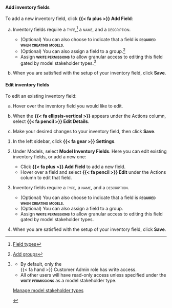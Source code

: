 :::: {.content-visible unless-format="revealjs"}

::: {.panel-tabset}

#### Add inventory fields

To add a new inventory field, click **{{< fa plus >}} Add Field**:

a. Inventory fields require a [type]{.smallcaps},^[[Field types](#field-types)] a [name]{.smallcaps}, and a [description]{.smallcaps}.

    - (Optional) You can also choose to indicate that a field is **[required when creating models]{.smallcaps}**.
    - (Optional) You can also assign a field to a group.[^field-groups]
    - Assign **[write permissions]{.smallcaps}** to allow granular access to editing this field gated by model stakeholder types.[^edit-fields]

a. When you are satisfied with the setup of your inventory field, click **Save**.

#### Edit inventory fields

To edit an existing inventory field:

a. Hover over the inventory field you would like to edit.

a. When the **{{< fa ellipsis-vertical >}}** appears under the Actions column, select **{{< fa pencil >}} Edit Details**.

a. Make your desired changes to your inventory field, then click **Save**.

:::


<!-- ADDITIONAL FOOTNOTES -->

[^field-groups]: [Add groups](#field-groups)

[^edit-fields]:

    ::: {.callout title="Leave this field blank to leave permissions as default."}
    - By default, only the <br>[{{< fa hand >}} Customer Admin]{.bubble} role has write access.
    - All other users will have read-only access unless specified under the **[write permissions]{.smallcaps}** as a model stakeholder type.

    ::: {.tc}
    [Manage model stakeholder types](/guide/configuration/manage-model-stakeholder-types.qmd)

    :::
    
    :::

::::

:::: {.content-hidden unless-format="revealjs"}
1. In the left sidebar, click **{{< fa gear >}} Settings**. 

1. Under Models, select **Model Inventory Fields**. Here you can edit existing inventory fields, or add a new one:

    - Click **{{< fa plus >}} Add Field** to add a new field.
    - Hover over a field and select **{{< fa pencil >}} Edit** under the Actions column to edit that field.

1. Inventory fields require a [type]{.smallcaps}, a [name]{.smallcaps}, and a [description]{.smallcaps}.

    - (Optional) You can also choose to indicate that a field is **[required when creating models]{.smallcaps}**.
    - (Optional) You can also assign a field to a group.
    - Assign **[write permissions]{.smallcaps}** to allow granular access to editing this field gated by model stakeholder types.

1. When you are satisfied with the setup of your inventory field, click **Save**.

::::


